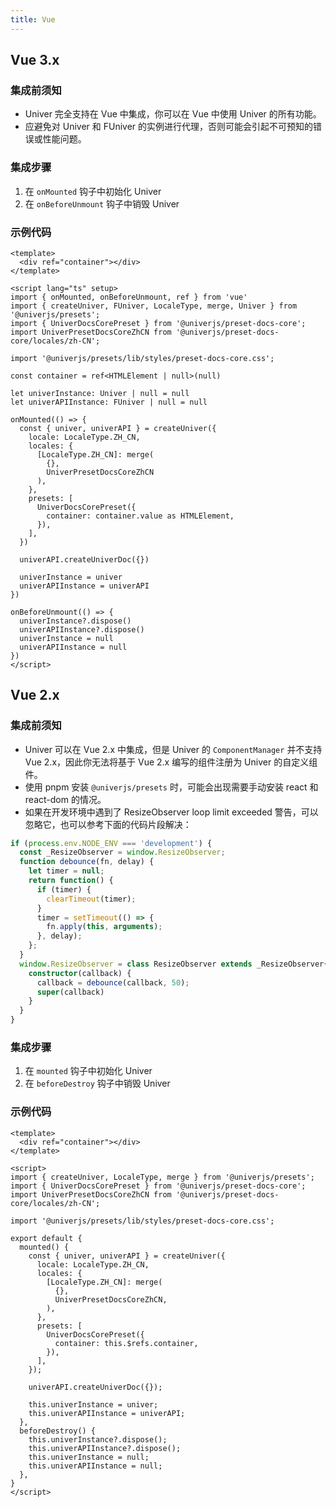 ```yaml
---
title: Vue
---
```


## Vue 3.x

### 集成前须知

- Univer 完全支持在 Vue 中集成，你可以在 Vue 中使用 Univer 的所有功能。
- 应避免对 Univer 和 FUniver 的实例进行代理，否则可能会引起不可预知的错误或性能问题。

### 集成步骤

1. 在 `onMounted` 钩子中初始化 Univer
2. 在 `onBeforeUnmount` 钩子中销毁 Univer

### 示例代码

```vue
<template>
  <div ref="container"></div>
</template>
 
<script lang="ts" setup>
import { onMounted, onBeforeUnmount, ref } from 'vue'
import { createUniver, FUniver, LocaleType, merge, Univer } from '@univerjs/presets';
import { UniverDocsCorePreset } from '@univerjs/preset-docs-core';
import UniverPresetDocsCoreZhCN from '@univerjs/preset-docs-core/locales/zh-CN';
 
import '@univerjs/presets/lib/styles/preset-docs-core.css';
 
const container = ref<HTMLElement | null>(null)
 
let univerInstance: Univer | null = null
let univerAPIInstance: FUniver | null = null
 
onMounted(() => {
  const { univer, univerAPI } = createUniver({
    locale: LocaleType.ZH_CN,
    locales: {
      [LocaleType.ZH_CN]: merge(
        {}, 
        UniverPresetDocsCoreZhCN
      ),
    },
    presets: [
      UniverDocsCorePreset({
        container: container.value as HTMLElement,
      }),
    ],
  })
 
  univerAPI.createUniverDoc({})
 
  univerInstance = univer
  univerAPIInstance = univerAPI
})
 
onBeforeUnmount(() => {
  univerInstance?.dispose()
  univerAPIInstance?.dispose()
  univerInstance = null
  univerAPIInstance = null
})
</script>
```

## Vue 2.x

### 集成前须知

- Univer 可以在 Vue 2.x 中集成，但是 Univer 的 `ComponentManager` 并不支持 Vue 2.x，因此你无法将基于 Vue 2.x 编写的组件注册为 Univer 的自定义组件。
- 使用 pnpm 安装 `@univerjs/presets` 时，可能会出现需要手动安装 react 和 react-dom 的情况。
- 如果在开发环境中遇到了 ResizeObserver loop limit exceeded 警告，可以忽略它，也可以参考下面的代码片段解决：

```typescript
if (process.env.NODE_ENV === 'development') {
  const _ResizeObserver = window.ResizeObserver;
  function debounce(fn, delay) {
    let timer = null;
    return function() {
      if (timer) {
        clearTimeout(timer);
      }
      timer = setTimeout(() => {
        fn.apply(this, arguments);
      }, delay);
    };
  }
  window.ResizeObserver = class ResizeObserver extends _ResizeObserver{
    constructor(callback) {
      callback = debounce(callback, 50);
      super(callback)
    }
  }
}
```

### 集成步骤

1. 在 `mounted` 钩子中初始化 Univer
2. 在 `beforeDestroy` 钩子中销毁 Univer

### 示例代码

```vue
<template>
  <div ref="container"></div>
</template>
 
<script>
import { createUniver, LocaleType, merge } from '@univerjs/presets';
import { UniverDocsCorePreset } from '@univerjs/preset-docs-core';
import UniverPresetDocsCoreZhCN from '@univerjs/preset-docs-core/locales/zh-CN';
 
import '@univerjs/presets/lib/styles/preset-docs-core.css';
 
export default {
  mounted() {
    const { univer, univerAPI } = createUniver({
      locale: LocaleType.ZH_CN,
      locales: {
        [LocaleType.ZH_CN]: merge(
          {},
          UniverPresetDocsCoreZhCN,
        ),
      },
      presets: [
        UniverDocsCorePreset({
          container: this.$refs.container,
        }),
      ],
    });
    
    univerAPI.createUniverDoc({});
 
    this.univerInstance = univer;
    this.univerAPIInstance = univerAPI;
  },
  beforeDestroy() {
    this.univerInstance?.dispose();
    this.univerAPIInstance?.dispose();
    this.univerInstance = null;
    this.univerAPIInstance = null;
  },
}
</script>
```
